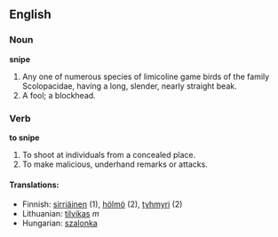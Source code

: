 ==English==

===Noun===

'''snipe'''

#Any one of numerous species of limicoline game birds of the family Scolopacidae, having a long, slender, nearly straight beak.
#A fool; a blockhead.

===Verb===

'''to snipe'''
#To shoot at individuals from a concealed place.
#To make malicious, underhand remarks or attacks.

==== Translations: ====
*Finnish: [[sirriäinen]] (1), [[hölmö]] (2), [[tyhmyri]] (2)
*Lithuanian: [[tilvikas]] ''m''
*Hungarian: [[szalonka]]
